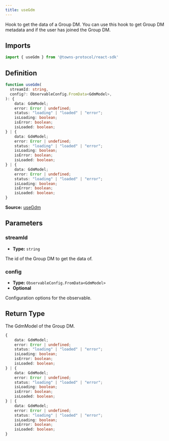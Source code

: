 ```yaml
---
title: useGdm
---
```

Hook to get the data of a Group DM. You can use this hook to get Group DM metadata and if the user has joined the Group DM.

## Imports

```ts
import { useGdm } from '@towns-protocol/react-sdk'
```

## Definition

```ts
function useGdm(
  streamId: string,
  config?: ObservableConfig.FromData<GdmModel>,
): {
    data: GdmModel;
    error: Error | undefined;
    status: "loading" | "loaded" | "error";
    isLoading: boolean;
    isError: boolean;
    isLoaded: boolean;
} | {
    data: GdmModel;
    error: Error | undefined;
    status: "loading" | "loaded" | "error";
    isLoading: boolean;
    isError: boolean;
    isLoaded: boolean;
} | {
    data: GdmModel;
    error: Error | undefined;
    status: "loading" | "loaded" | "error";
    isLoading: boolean;
    isError: boolean;
    isLoaded: boolean;
}
```

**Source:** [useGdm](https://github.com/towns-protocol/towns/blob/main/packages/react-sdk/src/useGdm.ts)

## Parameters

### streamId

- **Type:** `string`

The id of the Group DM to get the data of.

### config

- **Type:** `ObservableConfig.FromData<GdmModel>`
- **Optional**

Configuration options for the observable.

## Return Type

The GdmModel of the Group DM.

```ts
{
    data: GdmModel;
    error: Error | undefined;
    status: "loading" | "loaded" | "error";
    isLoading: boolean;
    isError: boolean;
    isLoaded: boolean;
} | {
    data: GdmModel;
    error: Error | undefined;
    status: "loading" | "loaded" | "error";
    isLoading: boolean;
    isError: boolean;
    isLoaded: boolean;
} | {
    data: GdmModel;
    error: Error | undefined;
    status: "loading" | "loaded" | "error";
    isLoading: boolean;
    isError: boolean;
    isLoaded: boolean;
}
```
